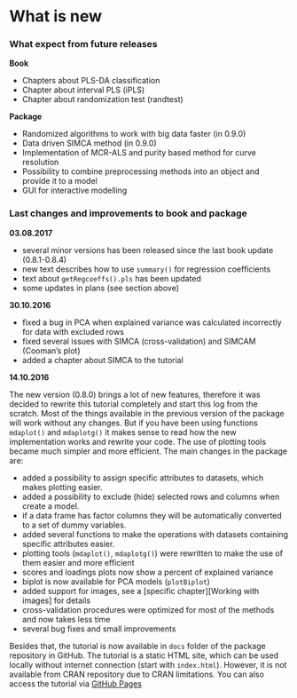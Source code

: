 # What is new {-}

### What expect from future releases {-}

**Book**

* Chapters about PLS-DA classification
* Chapter about interval PLS (iPLS)
* Chapter about randomization test (randtest)

**Package**

* Randomized algorithms to work with big data faster (in 0.9.0)
* Data driven SIMCA method (in 0.9.0)
* Implementation of MCR-ALS and purity based method for curve resolution
* Possibility to combine preprocessing methods into an object and provide it to a model
* GUI for interactive modelling

### Last changes and improvements to book and package {-}

**03.08.2017**

* several minor versions has been released since the last book update (0.8.1-0.8.4)
* new text describes how to use `summary()` for regression coefficients
* text about `getRegcoeffs().pls` has been updated
* some updates in plans (see section above)

**30.10.2016**

* fixed a bug in PCA when explained variance was calculated incorrectly for data with excluded rows
* fixed several issues with SIMCA (cross-validation) and SIMCAM (Cooman's plot)
* added a chapter about SIMCA to the tutorial

**14.10.2016**

The new version (0.8.0) brings a lot of new features, therefore it was decided to rewrite this tutorial 
completely and start this log from the scratch. Most of the things available in the previous version 
of the package will work without any changes. But if you have been using functions `mdaplot()` 
and `mdaplotg()` it makes sense to read how the new implementation works and rewrite your code. 
The use of plotting tools became much simpler and more efficient. The main changes in the package are:

* added a possibility to assign specific attributes to datasets, which makes plotting easier.
* added a possibility to exclude (hide) selected rows and columns when create a model.
* if a data frame has factor columns they will be automatically converted to a set of dummy variables.
* added several functions to make the operations with datasets containing specific attributes easier.
* plotting tools (`mdaplot()`, `mdaplotg()`) were rewritten to make the use of them easier and more efficient
* scores and loadings plots now show a percent of explained variance
* biplot is now available for PCA models (`plotBiplot`)
* added support for images, see a [specific chapter][Working with images] for details
* cross-validation procedures were optimized for most of the methods and now takes less time
* several bug fixes and small improvements

Besides that, the tutorial is now available in `docs` folder of the package repository in GitHub. The tutorial
is a static HTML site, which can be used locally without internet connection (start with `index.html`). 
However, it is not available from CRAN repository due to CRAN limitations. You can also access the tutorial via 
[GitHub Pages](https://svkucheryavski.github.io/mdatools)
